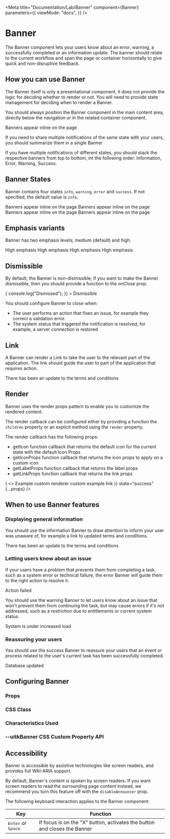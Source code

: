 
<Meta
  title="Documentation/Lab/Banner"
  component={Banner}
  parameters={{
    viewMode: "docs",
  }}
/>

# Banner

The Banner component lets your users know about an error, warning, a successfully completed or an information update. The banner should relate to the current workflow
and span the page or container horizontally to give quick and non-disruptive feedback.

## How you can use Banner

The Banner itself is only a presentational component, it does not provide the logic for deciding whether to render
or not. You will need to provide state management for deciding when to render a Banner.

You should always position the Banner component in the main content area, directly below
the navigation or in the related container component.

<Canvas>
  <Banner>Banners appear inline on the page</Banner>
</Canvas>

If you need to share multiple notifications of the same state with your users, you should summarize them in a single Banner

If you have multiple notifications of different states, you should stack the respective banners from top to bottom,
int the following order: Information, Error, Warning, Success.

## Banner States

Banner contains four states `info`, `warning`, `error` and `success`. If not specified, the default value is `info`.

<Canvas>
  <StackLayout gap={2}>
    <Banner>Banners appear inline on the page</Banner>
    <Banner state="warning">Banners appear inline on the page</Banner>
    <Banner state="error">Banners appear inline on the page</Banner>
    <Banner state="success">Banners appear inline on the page</Banner>
  </StackLayout>
</Canvas>

## Emphasis variants

Banner has two emphasis levels; medium (default) and high.

<Canvas>
  <StackLayout gap={2}>
    <Banner emphasis="high">High emphasis</Banner>
    <Banner emphasis="high" state="warning">
      High emphasis
    </Banner>
    <Banner emphasis="high" state="error">
      High emphasis
    </Banner>
    <Banner emphasis="high" state="success">
      High emphasis
    </Banner>
  </StackLayout>
</Canvas>

## Dismissible

By default, the Banner is non-dismissible, If you want to make the Banner dismissible, then you should provide a function
to the onClose prop.

<Canvas>
  <Banner
    onClose={() => {
      console.log("Dismissed");
    }}
  >
    Dismissible
  </Banner>
</Canvas>

You should configure Banner to close when:

- The user performs an action that fixes an issue, for example they correct a validation error.
- The system status that triggered the notification is resolved, for example, a server connection is restored

## Link

A Banner can render a Link to take the user to the relevant part of the application. The link should
guide the user to part of the application that requires action.

<Canvas>
  <Banner
    //eslint-disable-next-line no-script-url
    LinkProps={{ href: "javascript:void(0)" }}
  >
    There has been an update to the terms and conditions
  </Banner>
</Canvas>

## Render

Banner uses the render props pattern to enable you to customize the rendered content.

The render callback can be configured either by providing a function the `children` property
or an explicit method using the `render` property.

The render callback has the following props:

- getIcon function callback that returns the default icon for the current state with the default Icon Props
- getIconProps function callback that returns the icon props to apply on a custom icon
- getLabelProps function callback that returns the label props
- getLinkProps function callback that returns the link props

<Canvas>
  <Banner
    render={({ Icon, getIconProps, getLabelProps, getLinkProps }) => (
      <>
        <Icon {...getIconProps()} aria-label={"Success"} />
        <span {...getLabelProps()}>
          Example custom renderer
          <Link {...getLinkProps()}>custom example link</Link>
        </span>
      </>
    )}
    state="success"
    {...props}
  />
</Canvas>

## When to use Banner features

### Displaying general information

You should use the information Banner to draw attention to inform your user was unaware of, for example a link to updated terms and conditions.

<Canvas>
  <Banner
    //eslint-disable-next-line no-script-url
    LinkProps={{ href: "javascript:void(0)" }}
  >
    There has been an update to the terms and conditions
  </Banner>
</Canvas>

### Letting users know about an issue

If your users have a problem that prevents them from completing a task, such as a system error
or technical failure, the error Banner will guide them to the right action to resolve it.

<Canvas>
  <Banner
    //eslint-disable-next-line no-script-url
    LinkProps={{ href: "javascript:void(0)" }}
    state="error"
  >
    Action failed
  </Banner>
</Canvas>

You should use the warning Banner to let users know about an issue that won't prevent them from
continuing the task, but may cause errors if it's not addressed, such as a restriction due to entitlements
or current system status.

<Canvas>
  <Banner
    //eslint-disable-next-line no-script-url
    LinkProps={{ href: "javascript:void(0)" }}
    state="warning"
  >
    System is under increased load
  </Banner>
</Canvas>

### Reassuring your users

You should use the success Banner to reassure your users that an event or process related to the user's current
task has been successfully completed.

<Canvas>
  <Banner
    //eslint-disable-next-line no-script-url
    LinkProps={{ href: "javascript:void(0)" }}
    state="success"
  >
    Database updated
  </Banner>
</Canvas>

## Configuring Banner

### Props

<ArgsTable of={Banner} />

### CSS Class

<CSSClassTable of={Banner} />

### Characteristics Used

<CharacteristicUsage of={Banner} />

### --uitkBanner CSS Custom Property API

<CSSVariableTable of={Banner} />

## Accessibility

Banner is accessible by assistive technologies like screen readers, and provides full WAI-ARIA support.

By default, Banner's content is spoken by screen readers. If you want screen readers to read the
surrounding page content instead, we recommend you turn this feature off with the `disableAnnouncer`
prop.

The following keyboard interaction applies to the Banner component:

| Key                                  | Function                                                                  |
| ------------------------------------ | ------------------------------------------------------------------------- |
| <kbd>Enter</kbd> or <kbd>Space</kbd> | If focus is on the "X" button, activates the button and closes the Banner |
